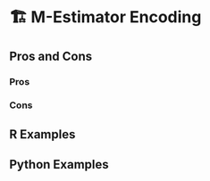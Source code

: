 # 🏗️ M-Estimator Encoding {#sec-categorical-m-estimator}

## Pros and Cons

### Pros

### Cons

## R Examples

## Python Examples
